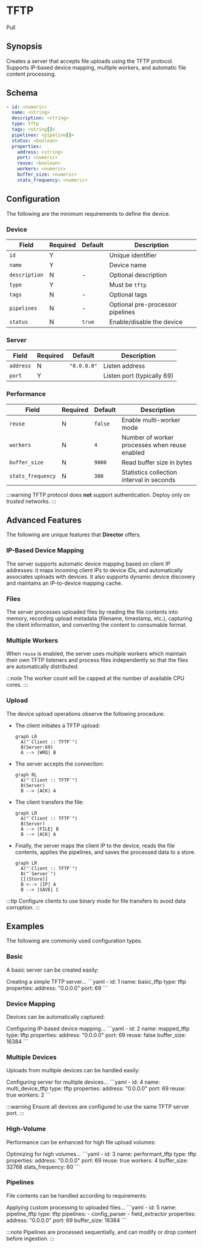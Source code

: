 # TFTP

<span className="theme-doc-version-badge badge badge--secondary">Pull</span>

## Synopsis

Creates a server that accepts file uploads using the TFTP protocol. Supports IP-based device mapping, multiple workers, and automatic file content processing.

## Schema

```yaml
- id: <numeric>
  name: <string>
  description: <string>
  type: tftp
  tags: <string[]>
  pipelines: <pipeline[]>
  status: <boolean>
  properties:
    address: <string>
    port: <numeric>
    reuse: <boolean>
    workers: <numeric>
    buffer_size: <numeric>
    stats_frequency: <numeric>
```

## Configuration

The following are the minimum requirements to define the device.

### Device

|Field|Required|Default|Description|
|---|---|---|---|
|`id`|Y||Unique identifier|
|`name`|Y||Device name|
|`description`|N|-|Optional description|
|`type`|Y||Must be `tftp`|
|`tags`|N|-|Optional tags|
|`pipelines`|N|-|Optional pre-processor pipelines|
|`status`|N|`true`|Enable/disable the device|

### Server

|Field|Required|Default|Description|
|---|---|---|---|
|`address`|N|`"0.0.0.0"`|Listen address|
|`port`|Y||Listen port (typically 69)|

### Performance

|Field|Required|Default|Description|
|---|---|---|---|
|`reuse`|N|`false`|Enable multi-worker mode|
|`workers`|N|`4`|Number of worker processes when reuse enabled|
|`buffer_size`|N|`9000`|Read buffer size in bytes|
|`stats_frequency`|N|`300`|Statistics collection interval in seconds|

:::warning
TFTP protocol does **not** support authentication. Deploy only on _trusted_ networks.
:::

## Advanced Features

The following are unique features that **Director** offers.

### IP-Based Device Mapping

The server supports automatic device mapping based on client IP addresses: it maps incoming client IPs to device IDs, and  automatically associates uploads with devices. It also supports dynamic device discovery and maintains an IP-to-device mapping cache.

### Files

The server processes uploaded files by reading the file contents into memory, recording upload metadata (filename, timestamp, etc.), capturing the client information, and converting the content to consumable format.

### Multiple Workers

When `reuse` is enabled, the server uses multiple workers which maintain their own TFTP listeners and process files independently so that the files are automatically distributed.

:::note
The worker count will be capped at the number of available CPU cores.
:::

### Upload

The device upload operations observe the following procedure:

* The client initiates a TFTP upload:

  ```mermaid
  graph LR
    A("`Client :: TFTP`")
    B(Server:69)
    A --> |WRQ| B
  ```

* The server accepts the connection:

  ```mermaid
  graph RL
    A("`Client :: TFTP`")
    B(Server)
    B --> |ACK| A
  ```

* The client transfers the file:

  ```mermaid
  graph LR
    A("`Client :: TFTP`")
    B(Server)
    A --> |FILE| B
    B --> |ACK| A
  ```

* Finally, the server maps the client IP to the device, reads the file contents, applies the pipelines, and saves the processed data to a store.

  ```mermaid
  graph LR
    A("`Client :: TFTP`")
    B("`Server`")
    C[(Store)]
    B <--> |IP| A
    B --> |SAVE| C
  ```

:::tip
Configure clients to use binary mode for file transfers to avoid data corruption.
:::

## Examples

The following are commonly used configuration types.

### Basic

A basic server can be created easily:

<ExampleGrid>
  <CommentCol>
    Creating a simple TFTP server...
  </CommentCol>
  <CodeCol>
    ```yaml
    - id: 1
      name: basic_tftp
      type: tftp
      properties:
        address: "0.0.0.0"
        port: 69
    ```
  </CodeCol>
</ExampleGrid>

### Device Mapping

Devices can be automatically captured:

<ExampleGrid>
  <CommentCol>
    Configuring IP-based device mapping...
  </CommentCol>
  <CodeCol>
    ```yaml
    - id: 2
      name: mapped_tftp
      type: tftp
      properties:
        address: "0.0.0.0"
        port: 69
        reuse: false
        buffer_size: 16384
    ```
  </CodeCol>
</ExampleGrid>

### Multiple Devices

Uploads from multiple devices can be handled easily:

<ExampleGrid>
  <CommentCol>
    Configuring server for multiple devices...
  </CommentCol>
  <CodeCol>
    ```yaml
    - id: 4
      name: multi_device_tftp
      type: tftp
      properties:
        address: "0.0.0.0"
        port: 69
        reuse: true
        workers: 2
    ```
  </CodeCol>
</ExampleGrid>

:::warning
Ensure all devices are configured to use the same TFTP server port.
:::

### High-Volume

Performance can be enhanced for high file upload volumes:

<ExampleGrid>
  <CommentCol>
    Optimizing for high volumes...
  </CommentCol>
  <CodeCol>
    ```yaml
    - id: 3
      name: performant_tftp
      type: tftp
      properties:
        address: "0.0.0.0"
        port: 69
        reuse: true
        workers: 4
        buffer_size: 32768
        stats_frequency: 60
    ```
  </CodeCol>
</ExampleGrid>

### Pipelines

File contents can be handled according to requirements:

<ExampleGrid>
  <CommentCol>
    Applying custom processing to uploaded files...
  </CommentCol>
  <CodeCol>
    ```yaml
    - id: 5
      name: pipeline_tftp
      type: tftp
      pipelines:
        - config_parser
        - field_extractor
      properties:
        address: "0.0.0.0"
        port: 69
        buffer_size: 16384
    ```
  </CodeCol>
</ExampleGrid>

:::note
Pipelines are processed sequentially, and can modify or drop content before ingestion.
:::
